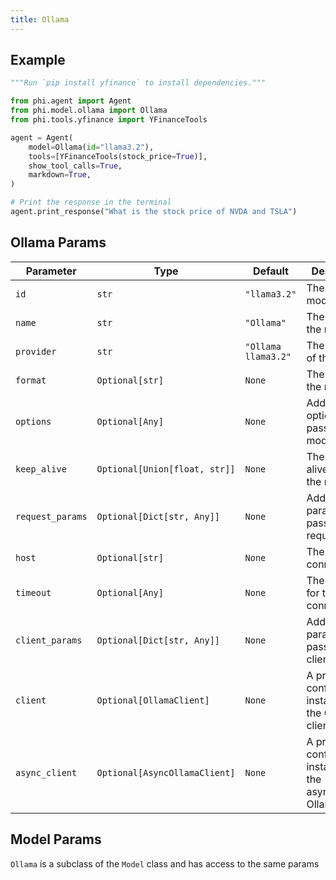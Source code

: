```yaml
---
title: Ollama
---
```


## Example

<CodeGroup>

```python agent.py
"""Run `pip install yfinance` to install dependencies."""

from phi.agent import Agent
from phi.model.ollama import Ollama
from phi.tools.yfinance import YFinanceTools

agent = Agent(
    model=Ollama(id="llama3.2"),
    tools=[YFinanceTools(stock_price=True)],
    show_tool_calls=True,
    markdown=True,
)

# Print the response in the terminal
agent.print_response("What is the stock price of NVDA and TSLA")

```

</CodeGroup>

## Ollama Params

| Parameter | Type | Default | Description |
| --- | --- | --- | --- |
| `id` | `str` | `"llama3.2"` | The ID of the model to use. |
| `name` | `str` | `"Ollama"` | The name of the model. |
| `provider` | `str` | `"Ollama llama3.2"` | The provider of the model. |
| `format` | `Optional[str]` | `None` | The format of the response. |
| `options` | `Optional[Any]` | `None` | Additional options to pass to the model. |
| `keep_alive` | `Optional[Union[float, str]]` | `None` | The keep alive time for the model. |
| `request_params` | `Optional[Dict[str, Any]]` | `None` | Additional parameters to pass to the request. |
| `host` | `Optional[str]` | `None` | The host to connect to. |
| `timeout` | `Optional[Any]` | `None` | The timeout for the connection. |
| `client_params` | `Optional[Dict[str, Any]]` | `None` | Additional parameters to pass to the client. |
| `client` | `Optional[OllamaClient]` | `None` | A pre-configured instance of the Ollama client. |
| `async_client` | `Optional[AsyncOllamaClient]` | `None` | A pre-configured instance of the asynchronous Ollama client. |

## Model Params

`Ollama` is a subclass of the `Model` class and has access to the same params

<Snippet file="model-base-reference.mdx" />

